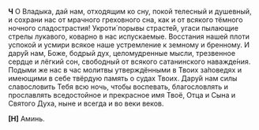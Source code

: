 **Ч** О Владыка, дай нам, отходящим ко сну, покой телесный и душевный, и сохрани нас от мрачного греховного сна, как и от всякого тёмного ночного сладострастия! Укроти́ порывы страсте́й, угаси пылающие стрелы лукавого, коварно в нас испускаемые. Восстания нашей плоти успокой и усмири всякое наше устремление к земному и бренному. И дару́й нам, Боже, бодрый дух, целомудренные мысли, трезвенное сердце и лёгкий сон, свободный от всякого сатанинского наважде́ния. Подыми же нас в час молитвы утверждёнными в Твоих за́поведях и имеющими в себе твёрдую память о судах Твоих. Дару́й нам силы славословить Тебя всю ночь, чтобы воспевать, благословлять и прославлять вседостойное и прекрасное имя Твоё, Отца и Сына и Святого Духа, ныне и всегда и во веки веков.

**[Н]** Аминь.
